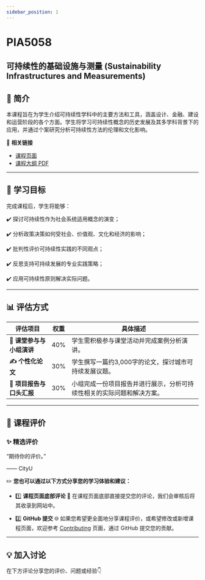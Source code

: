 ```yaml
---
sidebar_position: 1
---
```


# PIA5058
## 可持续性的基础设施与测量 (Sustainability Infrastructures and Measurements)

## **📘 简介**
本课程旨在为学生介绍可持续性学科中的主要方法和工具，涵盖设计、金融、建设和运营阶段的各个方面。学生将学习可持续性概念的历史发展及其多学科背景下的应用，并通过个案研究分析可持续性方法的伦理和文化影响。

🔗 **相关链接**
- [课程页面](https://www.cityu.edu.hk/catalogue/pg/202425/course/PIA5058.htm)
- [课程大纲 PDF](https://www.cityu.edu.hk/catalogue/pg/202425/course/PIA5058.pdf)

---

## **🎯 学习目标**

完成课程后，学生将能够：

✔️ 探讨可持续性作为社会系统适用概念的演变；

✔️ 分析政策决策如何受社会、价值观、文化和经济的影响；

✔️ 批判性评价可持续性实践的不同观点；

✔️ 反思支持可持续发展的专业实践策略；

✔️ 应用可持续性原则解决实际问题。

---

## **📊 评估方式**

| **评估项目**                  | **权重** | **具体描述**                                                                                     |
|-------------------------------|----------|--------------------------------------------------------------------------------------------------|
| **📖 课堂参与与小组演讲**      | 40%      | 学生需积极参与课堂活动并完成案例分析演讲。                                                         |
| **✍️ 个性化论文**             | 30%      | 学生撰写一篇约3,000字的论文，探讨城市可持续发展议题。                                                |
| **📄 项目报告与口头汇报**       | 30%      | 小组完成一份项目报告并进行展示，分析可持续性相关的实际问题和解决方案。                                   |

---

## **💬 课程评价**

### ✨ **精选评价**
<div className={commentStyles.commentBox}>
    <p className={commentStyles.commentText}>
        “期待你的评价。”
    </p>
    <p className={commentStyles.commentAuthor}>—— CityU</p>
</div>

✏️ **您也可以通过以下方式分享您的学习体验和建议：**

- 1️⃣ **课程页面底部评论**
💬 在课程页面底部直接提交您的评论，我们会审核后将其收录到网站中。

- 2️⃣ **GitHub 提交**
🌐 如果您希望更全面地分享课程评价，或希望修改或新增课程页面，欢迎参考 [Contributing](/contributing) 页面，通过 GitHub 提交您的贡献。

---

## **💡 加入讨论**

在下方评论分享您的评价、问题或经验👇
<Utterances />
